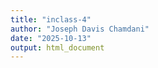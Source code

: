```yaml
---
title: "inclass-4"
author: "Joseph Davis Chamdani"
date: "2025-10-13"
output: html_document
---
```

